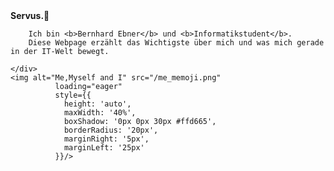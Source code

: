 <link rel="prefetch" href="/me_memoji.png" />

<div class="img_container" style={{display: 'flex', alignItems: 'center'}}>
    <div>
        <b style={{fontSize: 'calc(4vw + 1vh + 1vmin)'}}>Servus.👋 </b>

        Ich bin <b>Bernhard Ebner</b> und <b>Informatikstudent</b>.
        Diese Webpage erzählt das Wichtigste über mich und was mich gerade in der IT-Welt bewegt.

    </div>
    <img alt="Me,Myself and I" src="/me_memoji.png"
              loading="eager"
              style={{
                height: 'auto',
                maxWidth: '40%',
                boxShadow: '0px 0px 30px #ffd665',
                borderRadius: '20px',
                marginRight: '5px',
                marginLeft: '25px'
              }}/>
</div>
